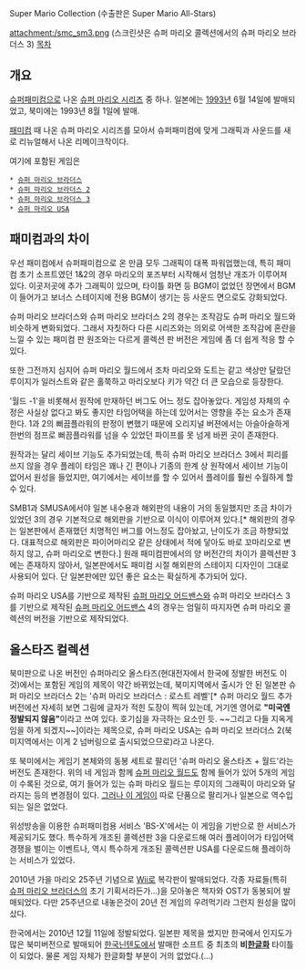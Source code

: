 Super Mario Collection
(수출판은 Super Mario All-Stars)

attachment:/smc_sm3.png
(스크린샷은 슈퍼 마리오 콜렉션에서의 슈퍼 마리오 브라더스 3)
[[목차]]
== 개요 ==
[[슈퍼패미컴]]으로 나온 [[슈퍼 마리오 시리즈]] 중 하나. 일본에는 [[1993년]] 6월 14일에 발매되었고, 북미에는 1993년 8월 1일에 발매.

[[패미컴]] 때 나온 슈퍼 마리오 시리즈를 모아서 슈퍼패미컴에 맞게 그래픽과 사운드를 새로 리뉴얼해서 나온 리메이크작이다.

여기에 포함된 게임은
 * [[슈퍼 마리오 브라더스]]
 * [[슈퍼 마리오 브라더스 2]]
 * [[슈퍼 마리오 브라더스 3]]
 * [[슈퍼 마리오 USA]]

== 패미컴과의 차이 ==
우선 패미컴에서 슈퍼패미컴으로 온 만큼 모두 그래픽이 대폭 파워업했는데, 특히 패미컴 초기 소프트였던 1&2의 경우 마리오의 포즈부터 시작해서 엄청난 개조가 이루어져 있다. 이곳저곳에 추가 그래픽이 있으며, 타이틀 화면 등 BGM이 없었던 장면에서 BGM이 들어가고 보너스 스테이지에 전용 BGM이 생기는 등 사운드 면으로도 강화되었다.

슈퍼 마리오 브라더스와 슈퍼 마리오 브라더스 2의 경우는 조작감도 슈퍼 마리오 월드와 비슷하게 변화되었다. 그래서 자칫하다 다른 시리즈와는 의외로 어색한 조작감에 혼란을 느낄 수 있는 패미컴 판 원조와는 다르게 콜렉션 판 버전은 게임에 좀 더 쉽게 적응 할 수 있다.

또한 그전까지 심지어 슈퍼 마리오 월드에서 조차 마리오와 도트는 같고 색상만 달랐던 루이지가 일러스트와 같은 홀쭉하고 마리오보다 키가 약간 더 큰 모습으로 등장한다.

'월드 -1'을 비롯해서 원작에 만재하던 버그도 어느 정도 잡아놓았다. 게임성 자체의 수정은 사실상 없다고 봐도 좋지만 타임어택을 하는데 있어서는 영향을 주는 요소가 존재한다. 1과 2의 뻐끔플라워의 판정이 변했기 때문에 오리지널 버젼에서는 아슬아슬하게 한번의 점프로 뻐끔플라워를 넘을 수 있었던 파이프를 못 넘게 바뀐 곳이 존재한다.

원작과는 달리 세이브 기능도 추가되었는데, 특히 슈퍼 마리오 브라더스 3에서 피리를 쓰지 않을 경우 플레이 타임은 꽤나 긴 편이나 기종의 한계 상 원작에서 세이브 기능이 없어서 원성을 들었지만, 여기에서는 세이브를 할 수 있어서 플레이를 훨씬 수월하게 할 수 있다.

SMB1과 SMUSA에서야 일본 내수용과 해외판의 내용이 거의 동일했지만 조금 차이가 있었던 3의 경우 기본적으로 해외판을 기반으로 이식이 이루어져 있다.[* 해외판의 경우는 일본판에서 존재했던 치명적인 버그를 어느정도 잡아놨고, 난이도가 조금 하향되었다. 대표적으로 해외판은 파이어마리오 같은 상태에서 적에 닿아도 바로 꼬마리오로 변하지 않고, 슈퍼 마리오로 변한다.] 원래 패미컴판에서의 양 버전간의 차이가 콜렉션판 3에는 존재하지 않아서, 일본판에서도 패미컴 시절 해외판의 스테이지 디자인이 그대로 사용되어 있다. 단 일본판에만 있던 좋은 요소는 확실하게 추가되어 있다.

슈퍼 마리오 USA를 기반으로 제작된 [[슈퍼 마리오 어드밴스]]와 슈퍼 마리오 브라더스 3를 기반으로 제작된 [[슈퍼 마리오 어드밴스]] 4의 경우는 엄밀히 따지자면 슈퍼 마리오 콜렉션의 버전을 기반으로 제작되었다.

== 올스타즈 컬렉션 ==
북미판으로 나온 버전인 슈퍼마리오 올스타즈(현대전자에서 한국에 정발한 버전도 이것)에서는 포함된 게임의 제목이 약간 바뀌었는데, 북미지역에서 출시가 안 된 일본판 슈퍼 마리오 브라더스 2는 '슈퍼 마리오 브라더스 : 로스트 레벨'[* 슈퍼 마리오 월드 추가 버전에선 자세히 보면 그림에 글자가 적힌 도장이 찍혀 있는데, 거기엔 영어로 '''"미국엔 정발되지 않음"'''이라고 쓰여 있다. 호기심을 자극하는 요소인 듯. ~~그리고 다들 지옥게임을 하게 되겠지~~]이라는 제목으로, 슈퍼 마리오 USA는 슈퍼 마리오 브라더스 2(북미지역에서는 이게 2 넘버링으로 출시되었으므로)라고 나온다.

또 북미에서는 게임기 본체와의 동봉 세트로 팔리던 '슈퍼 마리오 올스타즈 + 월드'라는 버전도 존재한다. 위의 네 게임과 함께 [[슈퍼 마리오 월드]]도 함께 들어가 있어 5개의 게임이 수록된 것으로, 여기 들어가 있는 슈퍼 마리오 월드는 루이지의 그래픽이 마리오와 달라지는 등의 변경점이 있다. [[그러나 이 사진이|그러나 이 게임이]] 따로 단품으로 팔리거나 일본으로 역수입 되는 일은 없었다.

위성방송을 이용한 슈퍼패미컴용 서비스 'BS-X'에서는 이 게임을 기반으로 한 서비스가 제공되기도 했다. 특수하게 개조된 콜렉션판 3을 다운로드해 여러 플레이어가 타임어택 경쟁을 벌이는 이벤트나, 역시 특수하게 개조된 콜렉션판 USA를 다운로드해 플레이하는 서비스가 있었다.

2010년 가을 마리오 25주년 기념으로 [[Wii]]로 복각판이 발매되었다. 각종 자료들(특히 [[슈퍼 마리오 브라더스]]의 초기 기획서라든가...)을 모아놓은 책자와 OST가 동봉되어 발매되었다. 다만 25주년으로 내놓은것이 20년 전 게임의 우려먹기라 그런지 원성을 많이 샀다.

한국에서는 2010년 12월 11일에 정발되었다. 일본판 제목을 썼지만 한국에서 인지도가 많은 북미버전으로 발매되어 [[한국닌텐도]]에서 발매한 소프트 중 최초의 '''비[[한글화]]''' 타이틀이 되었다. 물론 게임 자체가 한글화할 부분이 거의 없었다.(...)
